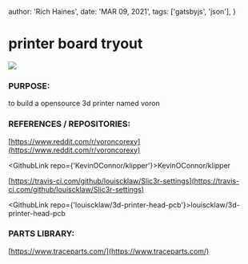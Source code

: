 
  author: 'Rich Haines',
  date: 'MAR 09, 2021',
  tags: ['gatsbyjs', 'json'],
}

# printer board tryout

![](/assets/vorontryout_thumbnail.png)

### PURPOSE:

to build a opensource 3d printer named voron

### REFERENCES / REPOSITORIES:

[https://www.reddit.com/r/voroncorexy](https://www.reddit.com/r/voroncorexy)

<GithubLink repo={'KevinOConnor/klipper'}>KevinOConnor/klipper</GithubLink>

[https://travis-ci.com/github/louiscklaw/Slic3r-settings](https://travis-ci.com/github/louiscklaw/Slic3r-settings)

<GithubLink repo={'louiscklaw/3d-printer-head-pcb'}>louiscklaw/3d-printer-head-pcb</GithubLink>

### PARTS LIBRARY:

[https://www.traceparts.com/](https://www.traceparts.com/)

